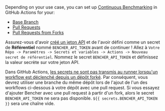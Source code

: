 Depending on your use case, you can set up [Continuous Benchmarking][continuous benchmarking] in GitHub Actions for your:

- [Base Branch][base branch]
- [Pull Requests][pull requests]
- [Pull Requests from Forks][fork pull requests]

Assurez-vous d'avoir [créé un jeton API][create an api token]
et de l'avoir défini comme un secret de **Référentiel** nommé `BENCHER_API_TOKEN` avant de continuer !
Allez à `Votre Répo -> Paramètres -> Secrets et variables -> Actions -> Nouveau secret de référentiel`.
Nommez le secret `BENCHER_API_TOKEN` et définissez la valeur secrète sur votre jeton API.

Dans GitHub Actions,
[les secrets ne sont pas transmis au runner lorsqu'un workflow est déclenché depuis un dépôt forké][github actions secrets].
Par conséquent, vous devrez utiliser une branche du même dépôt
lors de l'ajout de l'un des workflows ci-dessous à votre dépôt avec une pull request.
Si vous essayez d'ajouter Bencher avec une pull request à partir d'un fork,
alors le secret `BENCHER_API_TOKEN` ne sera pas disponible.
`${{ secrets.BENCHER_API_TOKEN }}` sera une chaîne vide.

[github actions secrets]: https://docs.github.com/en/actions/security-guides/using-secrets-in-github-actions#using-secrets-in-a-workflow

[continuous benchmarking]: /fr/docs/explanation/continuous-benchmarking/
[create an api token]: /fr/docs/tutorial/quick-start/#create-an-api-token

[base branch]: #base-branch
[pull requests]: #pull-requests
[fork pull requests]: #pull-requests-from-forks